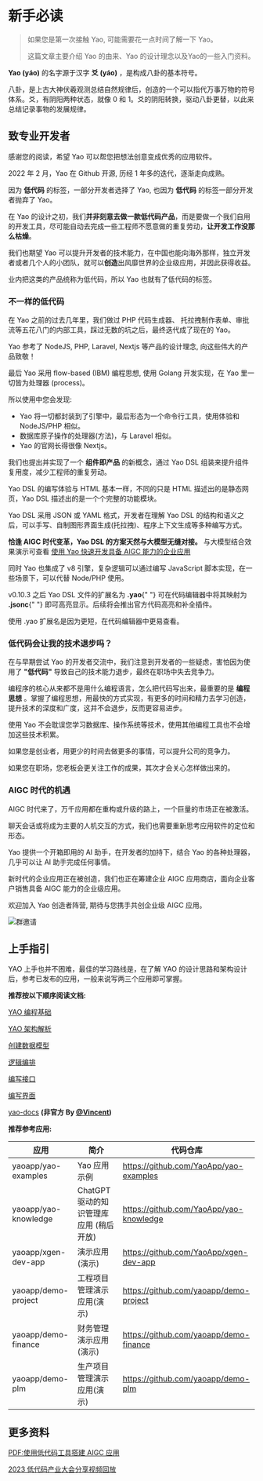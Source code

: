 # 新手必读

<blockquote>
  <p>如果您是第一次接触 Yao, 可能需要花一点时间了解一下 Yao。</p>
  <p>这篇文章主要介绍 Yao 的由来、Yao 的设计理念以及Yao的一些入门资料。</p>
</blockquote>

<Notice type="warning">
  <p>
    <strong>Yao (yáo)</strong> 的名字源于汉字 <strong>爻 (yáo)</strong>
    ，是构成八卦的基本符号。
  </p>
  <p>
    八卦，是上古大神伏羲观测总结自然规律后，创造的一个可以指代万事万物的符号体系。爻，有阴阳两种状态，就像
    0 和 1。爻的阴阳转换，驱动八卦更替，以此来总结记录事物的发展规律。
  </p>
</Notice>

## 致专业开发者

感谢您的阅读，希望 Yao 可以帮您把想法创意变成优秀的应用软件。

2022 年 2 月，Yao 在 Github 开源, 历经 1 年多的迭代，逐渐走向成熟。

因为 **低代码** 的标签，一部分开发者选择了 Yao, 也因为 **低代码** 的标签一部分开发者抛弃了 Yao。

在 Yao 的设计之初，我们**并非刻意去做一款低代码产品**，而是要做一个我们自用的开发工具，尽可能自动去完成一些工程师不愿意做的重复劳动，**让开发工作没那么枯燥**。

我们也期望 Yao 可以提升开发者的技术能力，在中国也能向海外那样，独立开发者或者几个人的小团队，就可以**创造**出风靡世界的企业级应用，并因此获得收益。

业内把这类的产品统称为低代码，所以 Yao 也就有了低代码的标签。

### 不一样的低代码

在 Yao 之前的过去几年里，我们做过 PHP 代码生成器、 托拉拽制作表单、审批流等五花八门的内部工具，踩过无数的坑之后，最终迭代成了现在的 Yao。

Yao 参考了 NodeJS, PHP, Laravel, Nextjs 等产品的设计理念, 向这些伟大的产品致敬！

最后 Yao 采用 flow-based (IBM) 编程思想, 使用 Golang 开发实现，在 Yao 里一切皆为处理器 (process)。

所以使用中您会发现:

- Yao 将一切都封装到了引擎中，最后形态为一个命令行工具，使用体验和 NodeJS/PHP 相似。
- 数据库原子操作的处理器(方法)，与 Laravel 相似。
- Yao 的官网长得很像 Nextjs。

我们也提出并实现了一个 **组件即产品** 的新概念，通过 Yao DSL 组装来提升组件复用度，减少工程师的重复劳动。

Yao DSL 的编写体验与 HTML 基本一样，不同的只是 HTML 描述出的是静态网页，Yao DSL 描述出的是一个个完整的功能模块。

Yao DSL 采用 JSON 或 YAML 格式，开发者在理解 Yao DSL 的结构和语义之后，可以手写、自制图形界面生成(托拉拽)、程序上下文生成等多种编写方式。

**恰逢 AIGC 时代变革，Yao DSL 的方案天然与大模型无缝对接。** 与大模型结合效果演示可查看 [使用 Yao 快速开发具备 AIGC 能力的企业应用](https://www.bilibili.com/video/BV16W4y1R78P/?vd_source=2f1a3f3ca756ac53a39a1d52bb8aee6d)

同时 Yao 也集成了 v8 引擎，复杂逻辑可以通过编写 JavaScript 脚本实现，在一些场景下，可以代替 Node/PHP 使用。

<Notice type="warning">
  <p>
    v0.10.3 之后 Yao DSL 文件的扩展名为 <strong>.yao</strong>{" "}
    可在代码编辑器中将其映射为 <strong>.jsonc</strong>{" "}
    即可高亮显示。后续将会推出官方代码高亮和补全插件。
  </p>
  <p>使用 .yao 扩展名是因为更短，在代码编辑器中更易查看。</p>
</Notice>

### 低代码会让我的技术退步吗？

在与早期尝试 Yao 的开发者交流中，我们注意到开发者的一些疑虑，害怕因为使用了 **"低代码"** 导致自己的技术能力退步，最终在职场中失去竞争力。

编程序的核心从来都不是用什么编程语言，怎么把代码写出来，最重要的是 **编程思想** 。掌握了编程思想，用最快的方式实现，有更多的时间和精力去学习创造，提升技术的深度和广度，这并不会退步，反而更容易进步。

使用 Yao 不会耽误您学习数据库、操作系统等技术，使用其他编程工具也不会增加这些技术积累。

如果您是创业者，用更少的时间去做更多的事情，可以提升公司的竞争力。

如果您在职场，您老板会更关注工作的成果，其次才会关心怎样做出来的。

### AIGC 时代的机遇

AIGC 时代来了，万千应用都在重构或升级的路上，一个巨量的市场正在被激活。

聊天会话或将成为主要的人机交互的方式，我们也需要重新思考应用软件的定位和形态。

Yao 提供一个开箱即用的 AI 助手，在开发者的加持下，结合 Yao 的各种处理器，几乎可以让 AI 助手完成任何事情。

新时代的企业应用正在被创造，我们也正在筹建企业 AIGC 应用商店，面向企业客户销售具备 AIGC 能力的企业级应用。

欢迎加入 Yao 创造者阵营, 期待与您携手共创企业级 AIGC 应用。

![群邀请](https://release-bj-1252011659.cos.ap-beijing.myqcloud.com/docs/v0.10.3/files/wework-bg.png)

## 上手指引

YAO 上手也并不困难，最佳的学习路线是，在了解 YAO 的设计思路和架构设计后，参考已发布的应用，一般来说写两三个应用即可掌握。

**推荐按以下顺序阅读文档:**

[YAO 编程基础](../基础/YAO%E7%BC%96%E7%A8%8B%E5%9F%BA%E7%A1%80)

[YAO 架构解析](./YAO%E6%9E%B6%E6%9E%84%E8%A7%A3%E6%9E%90.mdx)

[创建数据模型](../%E5%9F%BA%E7%A1%80/%E5%88%9B%E5%BB%BA%E6%95%B0%E6%8D%AE%E6%A8%A1%E5%9E%8B.mdx)

[逻辑编排](../%E5%9F%BA%E7%A1%80/%E9%80%BB%E8%BE%91%E7%BC%96%E6%8E%92.mdx)

[编写接口](../%E5%9F%BA%E7%A1%80/%E7%BC%96%E5%86%99%E6%8E%A5%E5%8F%A3.mdx)

[编写界面](../%E5%9F%BA%E7%A1%80/%E7%BC%96%E5%86%99%E7%95%8C%E9%9D%A2.mdx)

[yao-docs](https://wwsheng009.github.io/yao-docs/) **(非官方 By [@Vincent](https://github.com/wwsheng009))**

**推荐参考应用:**

| 应用                 | 简介                                    | 代码仓库                                |
| -------------------- | --------------------------------------- | --------------------------------------- |
| yaoapp/yao-examples  | Yao 应用示例                            | https://github.com/YaoApp/yao-examples  |
| yaoapp/yao-knowledge | ChatGPT 驱动的知识管理库应用 (稍后开放) | https://github.com/YaoApp/yao-knowledge |
| yaoapp/xgen-dev-app  | 演示应用 (演示)                         | https://github.com/YaoApp/xgen-dev-app  |
| yaoapp/demo-project  | 工程项目管理演示应用(演示)              | https://github.com/yaoapp/demo-project  |
| yaoapp/demo-finance  | 财务管理演示应用(演示)                  | https://github.com/yaoapp/demo-finance  |
| yaoapp/demo-plm      | 生产项目管理演示应用(演示)              | https://github.com/yaoapp/demo-plm      |

## 更多资料

[PDF:使用低代码工具搭建 AIGC 应用](https://release-bj.yaoapps.com/docs/v0.10.3/files/%E4%BD%BF%E7%94%A8%E4%BD%8E%E4%BB%A3%E7%A0%81%E5%B7%A5%E5%85%B7%E6%90%AD%E5%BB%BA%20AIGC%20%E5%BA%94%E7%94%A8.pdf)

[2023 低代码产业大会分享视频回放](https://wx.vzan.com/live/page/2029568532?shauid=J_zftpskoGA1kFgzgsOFGA**&vprid=0&sharetstamp=1685164101829)
